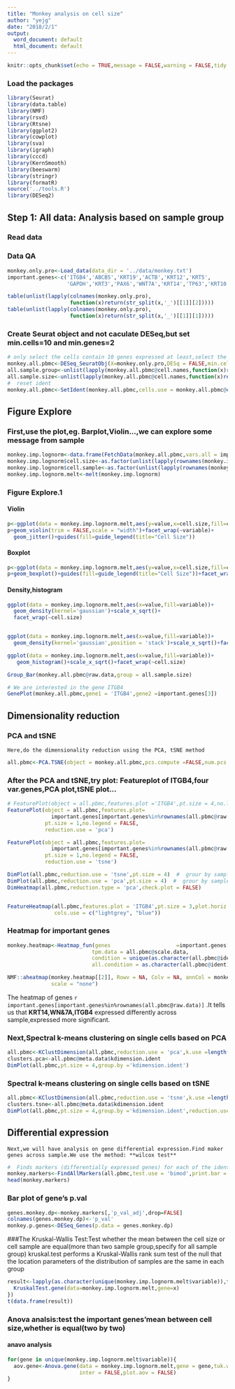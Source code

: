 ```yaml
---
title: "Monkey analysis on cell size"
author: "yejg"
date: "2018/2/1"
output:
  word_document: default
  html_document: default
---
```



```r
knitr::opts_chunk$set(echo = TRUE,message = FALSE,warning = FALSE,tidy = TRUE,fig.width=12, fig.height=10,highlight = TRUE)
```

### Load the packages
```r
library(Seurat)
library(data.table)
library(NMF)
library(rsvd)
library(Rtsne)
library(ggplot2)
library(cowplot)
library(sva)
library(igraph)
library(cccd)
library(KernSmooth)
library(beeswarm)
library(stringr)
library(formatR)
source('../tools.R')
library(DESeq2)
```

## Step 1: All data: Analysis based on sample group
###  Read data
###  Data QA
```r
monkey.only.pro<-Load_data(data_dir = '../data/monkey.txt')
important.genes<-c('ITGB4','ABCB5','KRT19','ACTB','KRT12','KRT5',
                   'GAPDH','KRT3','PAX6','WNT7A','KRT14','TP63','KRT10')

table(unlist(lapply(colnames(monkey.only.pro),
                    function(x)return(str_split(x,'_')[[1]][2]))))
table(unlist(lapply(colnames(monkey.only.pro),
                    function(x)return(str_split(x,'_')[[1]][1]))))
```

###  Create Seurat object and not caculate DESeq,but set **min.cells=10** and **min.genes=2** 
```r
# only select the cells contain 10 genes expressed at least,select the genes must be expressed in two cells at least
monkey.all.pbmc<-DESeq_SeuratObj(X=monkey.only.pro,DESq = FALSE,min.cells = 10,min.genes = 2)
all.sample.group<-unlist(lapply(monkey.all.pbmc@cell.names,function(x)return(str_split(x,'_')[[1]][1])))
all.sample.size<-unlist(lapply(monkey.all.pbmc@cell.names,function(x)return(str_split(x,'_')[[1]][2])))
#  reset ident
monkey.all.pbmc<-SetIdent(monkey.all.pbmc,cells.use = monkey.all.pbmc@cell.names,ident.use = all.sample.size)
```

## Figure Explore
###  First,use the plot,eg. Barplot,Violin...,we can explore some message from sample

```r
monkey.imp.lognorm<-data.frame(FetchData(monkey.all.pbmc,vars.all = important.genes[important.genes%in%rownames(monkey.all.pbmc@raw.data)]))
monkey.imp.lognorm$cell.size<-as.factor(unlist(lapply(rownames(monkey.imp.lognorm),function(x)return(str_split(x,'_')[[1]][2]))))
monkey.imp.lognorm$cell.sample<-as.factor(unlist(lapply(rownames(monkey.imp.lognorm),function(x)return(str_split(x,'_')[[1]][1]))))
monkey.imp.lognorm.melt<-melt(monkey.imp.lognorm)
```

### Figure Explore.1
#### Violin
```r
p<-ggplot(data = monkey.imp.lognorm.melt,aes(y=value,x=cell.size,fill=cell.size))
p+geom_violin(trim = FALSE,scale = "width")+facet_wrap(~variable)+
  geom_jitter()+guides(fill=guide_legend(title="Cell Size"))

```


#### Boxplot
```r
p<-ggplot(data = monkey.imp.lognorm.melt,aes(y=value,x=cell.size,fill=cell.size))
p+geom_boxplot()+guides(fill=guide_legend(title="Cell Size"))+facet_wrap(~variable)
```

#### Density,histogram
```r
ggplot(data = monkey.imp.lognorm.melt,aes(x=value,fill=variable))+
  geom_density(kernel='gaussian')+scale_x_sqrt()+
  facet_wrap(~cell.size)


ggplot(data = monkey.imp.lognorm.melt,aes(x=value,fill=variable))+
  geom_density(kernel='gaussian',position = 'stack')+scale_x_sqrt()+facet_wrap(~cell.size)

ggplot(data = monkey.imp.lognorm.melt,aes(x=value,fill=variable))+
   geom_histogram()+scale_x_sqrt()+facet_wrap(~cell.size)

```

```r
Group_Bar(monkey.all.pbmc@raw.data,group = all.sample.size)

# We are interested in the gene ITGB4 
GenePlot(monkey.all.pbmc,gene1 = 'ITGB4',gene2 =important.genes[3])
```
##  Dimensionality reduction
###  **PCA** and **tSNE**
    Here,do the dimensionality reduction using the PCA, tSNE method 
```r
all.pbmc<-PCA.TSNE(object = monkey.all.pbmc,pcs.compute =FALSE,num.pcs = 28)
```

### After the PCA and tSNE,try plot: Featureplot of **ITGB4**,four var.genes,PCA plot,tSNE plot...
```r
# FeaturePlot(object = all.pbmc,features.plot ='ITGB4',pt.size = 4,no.legend = FALSE)  # ITGB4 gene in part dataset
FeaturePlot(object = all.pbmc,features.plot=
              important.genes[important.genes%in%rownames(all.pbmc@raw.data)],
            pt.size = 1,no.legend = FALSE,
            reduction.use = 'pca')  

FeaturePlot(object = all.pbmc,features.plot=
              important.genes[important.genes%in%rownames(all.pbmc@raw.data)],
            pt.size = 1,no.legend = FALSE,
            reduction.use = 'tsne') 

DimPlot(all.pbmc,reduction.use = 'tsne',pt.size = 4)  #  grour by sample
DimPlot(all.pbmc,reduction.use = 'pca',pt.size = 4)  #  grour by sample
DimHeatmap(all.pbmc,reduction.type = 'pca',check.plot = FALSE)


FeatureHeatmap(all.pbmc,features.plot = 'ITGB4',pt.size = 3,plot.horiz = TRUE,
               cols.use = c("lightgrey", "blue"))
```


### Heatmap for important genes
```r
monkey.heatmap<-Heatmap_fun(genes                     =important.genes[important.genes%in%rownames(all.pbmc@raw.data)],
                           tpm.data = all.pbmc@scale.data,
                           condition = unique(as.character(all.pbmc@ident)),
                           all.condition = as.character(all.pbmc@ident))

NMF::aheatmap(monkey.heatmap[[2]], Rowv = NA, Colv = NA, annCol = monkey.heatmap[[1]], 
              scale = "none")

```


The heatmap of genes `r important.genes[important.genes%in%rownames(all.pbmc@raw.data)]` .It tells us that **KRT14,WN&7A,ITGB4** expressed differently across sample,expressed more significant.


###  Next,Spectral k-means clustering on single cells based on PCA
```r
all.pbmc<-KClustDimension(all.pbmc,reduction.use = 'pca',k.use =length(unique(all.sample.size)))
clusters.pca<-all.pbmc@meta.data$kdimension.ident
DimPlot(all.pbmc,pt.size = 4,group.by ='kdimension.ident')
```

### Spectral k-means clustering on single cells based on tSNE
```r
all.pbmc<-KClustDimension(all.pbmc,reduction.use = 'tsne',k.use =length(unique(all.sample.size)))
clusters.tsne<-all.pbmc@meta.data$kdimension.ident
DimPlot(all.pbmc,pt.size = 4,group.by ='kdimension.ident',reduction.use = 'tsne')
```


##  Differential expression
    Next,we will have analysis on gene differential expression.Find maker genes across sample.We use the method: **wilcox test**
```r
#  Finds markers (differentially expressed genes) for each of the identity classes in a dataset
monkey.markers<-FindAllMarkers(all.pbmc,test.use = 'bimod',print.bar = FALSE)
head(monkey.markers)
```

### Bar plot of gene's p.val
```r
genes.monkey.dp<-monkey.markers[,'p_val_adj',drop=FALSE]
colnames(genes.monkey.dp)<-'p_val'
monkey.p.genes<-DESeq_Genes(p.data = genes.monkey.dp)
```

###The Kruskal-Wallis Test:Test whether the mean between the cell size or cell sample are equal(more than two sample group,specify for all sample group)
kruskal.test performs a Kruskal-Wallis rank sum test of the null that the location parameters of the distribution of samples are the same in each group 
```r
result<-lapply(as.character(unique(monkey.imp.lognorm.melt$variable)),function(x){
  KruskalTest.gene(data=monkey.imp.lognorm.melt,gene=x)
})
t(data.frame(result))
```


### Anova analsis:test the important genes'mean between cell size,whether is equal(two by two)
#### anavo analysis
```r
for(gene in unique(monkey.imp.lognorm.melt$variable)){
  aov.gene<-Anova.gene(data = monkey.imp.lognorm.melt,gene = gene,tuk.which = 'cell.size',
                       inter = FALSE,plot.aov = FALSE)
}
```


